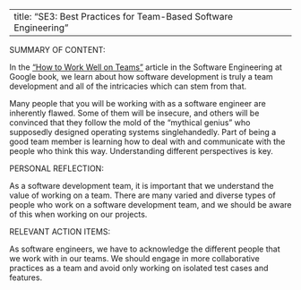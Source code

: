 

---
title: "SE3: Best Practices for Team-Based Software Engineering"
---

SUMMARY OF CONTENT:

In the ["How to Work Well on Teams"](https://abseil.io/resources/swe-book/html/ch02.html) article in the Software Engineering at Google book, we learn about how software development is truly a team development and all of the intricacies which can stem from that.

Many people that you will be working with as a software engineer are inherently flawed. Some of them will be insecure, and others will be convinced that they follow the mold of the "mythical genius" who supposedly designed operating systems singlehandedly. Part of being a good team member is learning how to deal with and communicate with the people who think this way. Understanding different perspectives is key.


PERSONAL REFLECTION:

As a software development team, it is important that we understand the value of working on a team. There are many varied and diverse types of people who work on a software development team, and we should be aware of this when working on our projects.
  

RELEVANT ACTION ITEMS:

As software engineers, we have to acknowledge the different people that we work with in our teams. We should engage in more collaborative practices as a team and avoid only working on isolated test cases and features.
